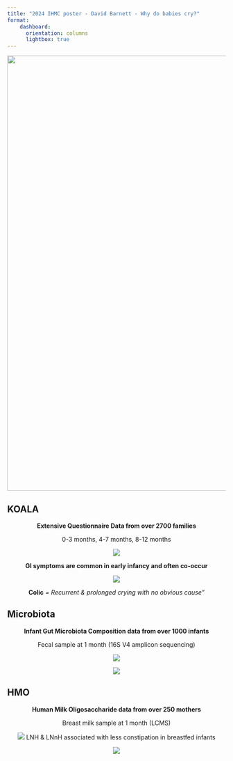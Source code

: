 ```yaml
---
title: "2024 IHMC poster - David Barnett - Why do babies cry?"
format: 
    dashboard:
      orientation: columns
      lightbox: true
---
```


![](images/poster-title.png){fig-align="center" width="1000"}

## KOALA


::: {style="text-align: center;"}
**Extensive Questionnaire Data from over 2700 families**

0-3 months, 4-7 months, 8-12 months

![](images/poster-koala.png)

**GI symptoms are common in early infancy and often co-occur**

![](images/symptoms-koala.png)

**Colic** *= Recurrent & prolonged crying with no obvious cause"*\
:::

## Microbiota

::: {style="text-align: center;"}
**Infant Gut Microbiota Composition data from over 1000 infants**

Fecal sample at 1 month (16S V4 amplicon sequencing)

![](images/poster-microbiota.png)


![](images/microbiota-koala.png)
:::

## HMO

::: {style="text-align: center;"}

**Human Milk Oligosaccharide data from over 250 mothers**

Breast milk sample at 1 month (LCMS)

![](images/poster-hmo.png)
LNH & LNnH associated with less constipation in breastfed infants

![](images/hmo-koala.png)

:::
